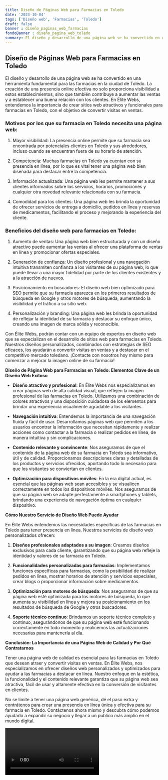 ```yaml
---
title: Diseño de Páginas Web para Farmacias en Toledo
date: '2023-10-04'
tags: ['Diseño web', 'Farmacias', 'Toledo']
draft: false
banner : diseño_paginas_web_farmacias
fondoBanner : diseño_pagina_web_toledo
summary: El diseño y desarrollo de una página web se ha convertido en una herramienta fundamental para las farmacias en la ciudad de Toledo. La creación de una presencia online efectiva no solo proporciona visibilidad a estos establecimientos, sino que también contribuye a aumentar las ventas y a establecer una buena relación con los clientes. En Élite Webs, entendemos la importancia de crear sitios web atractivos y funcionales para farmacias en Toledo, con el objetivo de convertir visitas en ventas.
---
```


## Diseño de Páginas Web para Farmacias en Toledo

El diseño y desarrollo de una página web se ha convertido en una herramienta fundamental para las farmacias en la ciudad de Toledo. La creación de una presencia online efectiva no solo proporciona visibilidad a estos establecimientos, sino que también contribuye a aumentar las ventas y a establecer una buena relación con los clientes. En Élite Webs, entendemos la importancia de crear sitios web atractivos y funcionales para farmacias en Toledo, con el objetivo de convertir visitas en ventas.

### Motivos por los que su farmacia en Toledo necesita una página web:

1. Mayor visibilidad: La presencia online permite que su farmacia sea encontrada por potenciales clientes en Toledo y sus alrededores, incluso cuando se encuentran fuera de su horario de atención.

2. Competencia: Muchas farmacias en Toledo ya cuentan con su presencia en línea, por lo que es vital tener una página web bien diseñada para destacar entre la competencia.

3. Información actualizada: Una página web les permite mantener a sus clientes informados sobre los servicios, horarios, promociones y cualquier otra novedad relevante relacionada con su farmacia.

4. Comodidad para los clientes: Una página web les brinda la oportunidad de ofrecer servicios de entrega a domicilio, pedidos en línea y reservas de medicamentos, facilitando el proceso y mejorando la experiencia del cliente.

### Beneficios del diseño web para farmacias en Toledo:

1. Aumento de ventas: Una página web bien estructurada y con un diseño atractivo puede aumentar las ventas al ofrecer una plataforma de ventas en línea y promocionar ofertas especiales.

2. Generación de confianza: Un diseño profesional y una navegación intuitiva transmiten confianza a los visitantes de su página web, lo que puede llevar a una mayor fidelidad por parte de los clientes existentes y a la atracción de nuevos.

3. Posicionamiento en buscadores: El diseño web bien optimizado para SEO permite que su farmacia aparezca en los primeros resultados de búsqueda en Google y otros motores de búsqueda, aumentando la visibilidad y el tráfico a su sitio web.

4. Personalización y branding: Una página web les brinda la oportunidad de reflejar la identidad de su farmacia y destacar su enfoque único, creando una imagen de marca sólida y reconocible.

Con Élite Webs, podrán contar con un equipo de expertos en diseño web que se especializan en el desarrollo de sitios web para farmacias en Toledo. Nuestros diseños personalizados, combinados con estrategias de SEO eficaces, los ayudarán a convertir visitas en ventas y a destacar en el competitivo mercado toledano. ¡Contacte con nosotros hoy mismo para comenzar a mejorar la imagen online de su farmacia!

<GifSeo />

<Cta />

**Diseño de Página Web para Farmacias en Toledo: Elementos Clave de un Diseño Web Exitoso**

- **Diseño atractivo y profesional**: En Élite Webs nos especializamos en crear páginas web de alta calidad visual, que reflejen la imagen profesional de las farmacias en Toledo. Utilizamos una combinación de colores atractivos y una disposición cuidadosa de los elementos para brindar una experiencia visualmente agradable a los visitantes.

- **Navegación intuitiva**: Entendemos la importancia de una navegación fluida y fácil de usar. Desarrollamos páginas web que permiten a los usuarios encontrar la información que necesitan rápidamente y realizar acciones como contactar a la farmacia o realizar pedidos en línea, de manera intuitiva y sin complicaciones.

- **Contenido relevante y convincente**: Nos aseguramos de que el contenido de la página web de su farmacia en Toledo sea informativo, útil y de calidad. Proporcionamos descripciones claras y detalladas de los productos y servicios ofrecidos, aportando todo lo necesario para que los visitantes se conviertan en clientes.

- **Optimización para dispositivos móviles**: En la era digital actual, es esencial que las páginas web sean accesibles y se visualicen correctamente en todos los dispositivos móviles. Nos aseguramos de que su página web se adapte perfectamente a smartphones y tablets, brindando una experiencia de navegación óptima en cualquier dispositivo.

**Cómo Nuestro Servicio de Diseño Web Puede Ayudar**

En Élite Webs entendemos las necesidades específicas de las farmacias en Toledo para tener presencia en línea. Nuestros servicios de diseño web personalizados ofrecen:

1. **Diseños profesionales adaptados a su imagen**: Creamos diseños exclusivos para cada cliente, garantizando que su página web refleje la identidad y valores de su farmacia en Toledo.

2. **Funcionalidades personalizadas para farmacias**: Implementamos funciones específicas para farmacias, como la posibilidad de realizar pedidos en línea, mostrar horarios de atención y servicios especiales, crear blogs o proporcionar información sobre medicamentos.

3. **Optimización para motores de búsqueda**: Nos aseguramos de que su página web esté optimizada para los motores de búsqueda, lo que aumenta su visibilidad en línea y mejora su posicionamiento en los resultados de búsqueda de Google y otros buscadores.

4. **Soporte técnico continuo**: Brindamos un soporte técnico completo y continuo, asegurándonos de que su página web esté funcionando correctamente en todo momento y realicemos las actualizaciones necesarias para mantenerla al día.

**Conclusión: La Importancia de una Página Web de Calidad y Por Qué Contratarnos**

Tener una página web de calidad es esencial para las farmacias en Toledo que desean atraer y convertir visitas en ventas. En Élite Webs, nos especializamos en ofrecer diseños web personalizados y optimizados para ayudar a las farmacias a destacar en línea. Nuestro enfoque en la estética, la funcionalidad y el contenido relevante garantiza que su página web sea atractiva, fácil de usar y altamente efectiva en la conversión de visitantes en clientes.

No se limite a tener una página web genérica, dé el paso extra y contrátenos para crear una presencia en línea única y efectiva para su farmacia en Toledo. Contáctenos ahora mismo y descubra cómo podemos ayudarlo a expandir su negocio y llegar a un público más amplio en el mundo digital.

<Video />

<CtaBot job='Farmacias' city='Toledo'/>

<Gmaps query='Toledo+españa+maps' />